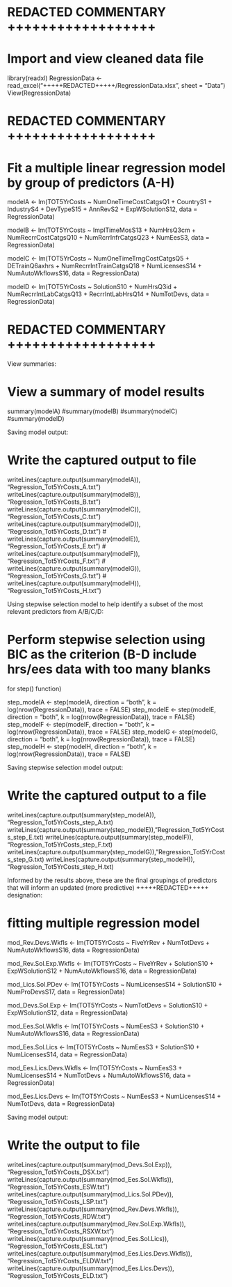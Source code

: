 # REDACTED COMMENTARY ++++++++++++++++++

# Import and view cleaned data file
library(readxl)
RegressionData <- read_excel("+++++REDACTED+++++/RegressionData.xlsx",
sheet = "Data")
View(RegressionData)


# REDACTED COMMENTARY ++++++++++++++++++


# Fit a multiple linear regression model by group of predictors (A-H)
modelA <- lm(TOT5YrCosts ~ NumOneTimeCostCatgsQ1 + CountryS1 + IndustryS4 + DevTypeS15 + AnnRevS2 + 
ExpWSolutionS12, data = RegressionData)
 
modelB <- lm(TOT5YrCosts ~ ImplTimeMosS13 + NumHrsQ3cm + NumRecrrCostCatgsQ10 + NumRcrrInfrCatgsQ23 +
NumEesS3, data = RegressionData)
 
modelC <- lm(TOT5YrCosts ~ NumOneTimeTrngCostCatgsQ5 + DETrainQ6axhrs + NumRecrrIntTrainCatgsQ18 +
NumLicensesS14 + NumAutoWkflowsS16, 
data = RegressionData)
 
modelD <- lm(TOT5YrCosts ~ SolutionS10 + NumHrsQ3id + NumRecrrIntLabCatgsQ13 + RecrrIntLabHrsQ14 +
NumTotDevs, data = RegressionData)
 
# REDACTED COMMENTARY ++++++++++++++++++

View summaries:

# View a summary of model results
summary(modelA)
#summary(modelB)
#summary(modelC)
#summary(modelD)

Saving model output:

# Write the captured output to file
writeLines(capture.output(summary(modelA)), "Regression_Tot5YrCosts_A.txt")
writeLines(capture.output(summary(modelB)), "Regression_Tot5YrCosts_B.txt")
writeLines(capture.output(summary(modelC)), "Regression_Tot5YrCosts_C.txt")
writeLines(capture.output(summary(modelD)), "Regression_Tot5YrCosts_D.txt")
# writeLines(capture.output(summary(modelE)), "Regression_Tot5YrCosts_E.txt")
# writeLines(capture.output(summary(modelF)), "Regression_Tot5YrCosts_F.txt")
# writeLines(capture.output(summary(modelG)), "Regression_Tot5YrCosts_G.txt")
# writeLines(capture.output(summary(modelH)), "Regression_Tot5YrCosts_H.txt")


Using stepwise selection model to help identify a subset of the most relevant predictors from A/B/C/D:

# Perform stepwise selection using BIC as the criterion (B-D include hrs/ees data with too many blanks
for step() function)

step_modelA <- step(modelA, direction = "both", k = log(nrow(RegressionData)), trace = FALSE)
step_modelE <- step(modelE, direction = "both", k = log(nrow(RegressionData)), trace = FALSE)
step_modelF <- step(modelF, direction = "both", k = log(nrow(RegressionData)), trace = FALSE)
step_modelG <- step(modelG, direction = "both", k = log(nrow(RegressionData)), trace = FALSE)
step_modelH <- step(modelH, direction = "both", k = log(nrow(RegressionData)), trace = FALSE)


Saving stepwise selection model output:

# Write the captured output to a file 
writeLines(capture.output(summary(step_modelA)), "Regression_Tot5YrCosts_step_A.txt) 
writeLines(capture.output(summary(step_modelE)), "Regression_Tot5YrCosts_step_E.txt) 
writeLines(capture.output(summary(step_modelF)), "Regression_Tot5YrCosts_step_F.txt) 
writeLines(capture.output(summary(step_modelG)), "Regression_Tot5YrCosts_step_G.txt) 
writeLines(capture.output(summary(step_modelH)), "Regression_Tot5YrCosts_step_H.txt) 


Informed by the results above, these are the final groupings of predictors that will inform an updated
(more predictive) +++++REDACTED+++++ designation:


# fitting multiple regression model
mod_Rev.Devs.Wkfls <- lm(TOT5YrCosts ~ FiveYrRev + NumTotDevs + NumAutoWkflowsS16, data = RegressionData)

mod_Rev.Sol.Exp.Wkfls <- lm(TOT5YrCosts ~ FiveYrRev + SolutionS10 + ExpWSolutionS12 + NumAutoWkflowsS16,
data = RegressionData)

mod_Lics.Sol.PDev <- lm(TOT5YrCosts ~ NumLicensesS14 + SolutionS10 + NumProDevsS17, data = RegressionData)

mod_Devs.Sol.Exp <- lm(TOT5YrCosts ~ NumTotDevs + SolutionS10 + ExpWSolutionS12, data = RegressionData)

mod_Ees.Sol.Wkfls <- lm(TOT5YrCosts ~ NumEesS3 + SolutionS10 + NumAutoWkflowsS16, data = RegressionData)

mod_Ees.Sol.Lics <- lm(TOT5YrCosts ~ NumEesS3 + SolutionS10 + NumLicensesS14, data = RegressionData)

mod_Ees.Lics.Devs.Wkfls <- lm(TOT5YrCosts ~ NumEesS3 + NumLicensesS14 + NumTotDevs + NumAutoWkflowsS16,
data = RegressionData)

mod_Ees.Lics.Devs <- lm(TOT5YrCosts ~ NumEesS3 + NumLicensesS14 + NumTotDevs, data = RegressionData)


Saving model output:

# Write the output to file
writeLines(capture.output(summary(mod_Devs.Sol.Exp)), "Regression_Tot5YrCosts_DSX.txt")
writeLines(capture.output(summary(mod_Ees.Sol.Wkfls)), "Regression_Tot5YrCosts_ESW.txt")
writeLines(capture.output(summary(mod_Lics.Sol.PDev)), "Regression_Tot5YrCosts_LSP.txt")
writeLines(capture.output(summary(mod_Rev.Devs.Wkfls)), "Regression_Tot5YrCosts_RDW.txt")
writeLines(capture.output(summary(mod_Rev.Sol.Exp.Wkfls)), "Regression_Tot5YrCosts_RSXW.txt")
writeLines(capture.output(summary(mod_Ees.Sol.Lics)), "Regression_Tot5YrCosts_ESL.txt")
writeLines(capture.output(summary(mod_Ees.Lics.Devs.Wkfls)), "Regression_Tot5YrCosts_ELDW.txt")
writeLines(capture.output(summary(mod_Ees.Lics.Devs)), "Regression_Tot5YrCosts_ELD.txt")
